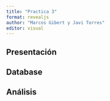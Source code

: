 ```yaml
---
title: "Practica 3"
format: revealjs
author: "Marcos Gibert y Javi Torres"
editor: visual
---
```


## Presentación


## Database



## Análisis

